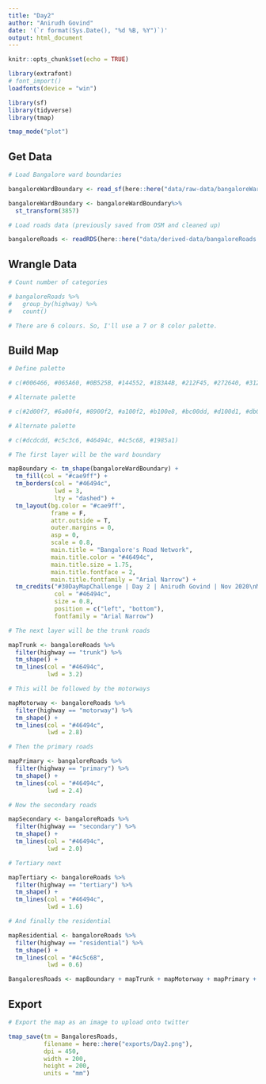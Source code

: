 ```yaml
---
title: "Day2"
author: "Anirudh Govind"
date: '(`r format(Sys.Date(), "%d %B, %Y")`)'
output: html_document
---
```


```r
knitr::opts_chunk$set(echo = TRUE)

library(extrafont)
# font_import()
loadfonts(device = "win")

library(sf)
library(tidyverse)
library(tmap)

tmap_mode("plot")
```

## Get Data

```r
# Load Bangalore ward boundaries

bangaloreWardBoundary <- read_sf(here::here("data/raw-data/bangaloreWardBoundary.shp"))

bangaloreWardBoundary <- bangaloreWardBoundary%>% 
  st_transform(3857)
```

```r
# Load roads data (previously saved from OSM and cleaned up)

bangaloreRoads <- readRDS(here::here("data/derived-data/bangaloreRoads.rds"))
```

## Wrangle Data

```r
# Count number of categories

# bangaloreRoads %>% 
#   group_by(highway) %>% 
#   count()

# There are 6 colours. So, I'll use a 7 or 8 color palette.

```

## Build Map

```r
# Define palette

# c(#006466, #065A60, #0B525B, #144552, #1B3A4B, #212F45, #272640, #312244, #3E1F47, #4D194D)

# Alternate palette

# c(#2d00f7, #6a00f4, #8900f2, #a100f2, #b100e8, #bc00dd, #d100d1, #db00b6, #e500a4, #f20089)

# Alternate palette

# c(#dcdcdd, #c5c3c6, #46494c, #4c5c68, #1985a1)

# The first layer will be the ward boundary

mapBoundary <- tm_shape(bangaloreWardBoundary) +
  tm_fill(col = "#cae9ff") + 
  tm_borders(col = "#46494c",
             lwd = 3,
             lty = "dashed") +
  tm_layout(bg.color = "#cae9ff",
            frame = F,
            attr.outside = T,
            outer.margins = 0,
            asp = 0,
            scale = 0.8,
            main.title = "Bangalore's Road Network",
            main.title.color = "#46494c",
            main.title.size = 1.75,
            main.title.fontface = 2,
            main.title.fontfamily = "Arial Narrow") + 
  tm_credits("#30DayMapChallenge | Day 2 | Anirudh Govind | Nov 2020\nMap data © OpenStreetMap contributors and available from https://www.openstreetmap.org",
             col = "#46494c",
             size = 0.8,
             position = c("left", "bottom"),
             fontfamily = "Arial Narrow")

# The next layer will be the trunk roads

mapTrunk <- bangaloreRoads %>% 
  filter(highway == "trunk") %>% 
  tm_shape() +
  tm_lines(col = "#46494c",
           lwd = 3.2)

# This will be followed by the motorways

mapMotorway <- bangaloreRoads %>% 
  filter(highway == "motorway") %>% 
  tm_shape() +
  tm_lines(col = "#46494c",
           lwd = 2.8)

# Then the primary roads

mapPrimary <- bangaloreRoads %>% 
  filter(highway == "primary") %>% 
  tm_shape() +
  tm_lines(col = "#46494c",
           lwd = 2.4)

# Now the secondary roads

mapSecondary <- bangaloreRoads %>% 
  filter(highway == "secondary") %>% 
  tm_shape() +
  tm_lines(col = "#46494c",
           lwd = 2.0)

# Tertiary next

mapTertiary <- bangaloreRoads %>% 
  filter(highway == "tertiary") %>% 
  tm_shape() +
  tm_lines(col = "#46494c",
           lwd = 1.6)

# And finally the residential

mapResidential <- bangaloreRoads %>% 
  filter(highway == "residential") %>% 
  tm_shape() +
  tm_lines(col = "#4c5c68",
           lwd = 0.6)

BangaloresRoads <- mapBoundary + mapTrunk + mapMotorway + mapPrimary + mapSecondary + mapTertiary + mapResidential

```

## Export

```r
# Export the map as an image to upload onto twitter

tmap_save(tm = BangaloresRoads,
          filename = here::here("exports/Day2.png"),
          dpi = 450,
          width = 200,
          height = 200,
          units = "mm")
```



